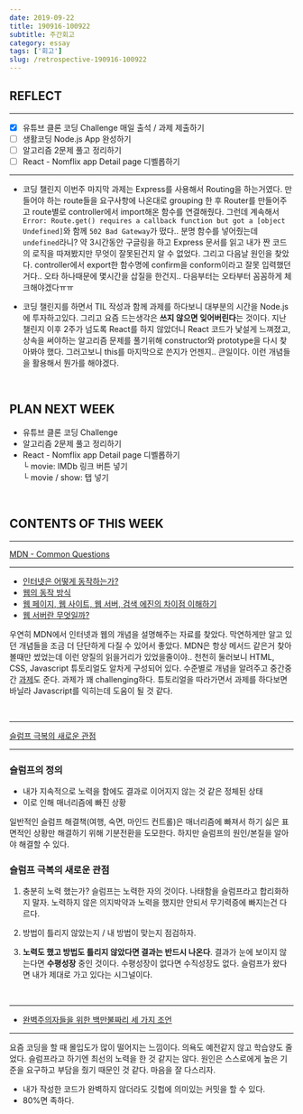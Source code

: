 ```yaml
---
date: 2019-09-22
title: 190916-100922
subtitle: 주간회고
category: essay
tags: ['회고']
slug: /retrospective-190916-100922
---
```


## REFLECT

---

- [x] 유튜브 클론 코딩 Challenge 매일 출석 / 과제 제출하기
- [ ] 생활코딩 Node.js App 완성하기
- [ ] 알고리즘 2문제 풀고 정리하기
- [ ] React - Nomflix app Detail page 디벨롭하기

---

- 코딩 챌린지 이번주 마지막 과제는 Express를 사용해서 Routing을 하는거였다. 만들어야 하는 route들을 요구사항에 나온대로 grouping 한 후 Router를 만들어주고 route별로 controller에서 import해온 함수를 연결해줬다. 그런데 계속해서 `Error: Route.get() requires a callback function but got a [object Undefined]`와 함께 `502 Bad Gateway`가 떴다.. 분명 함수를 넣어줬는데 `undefined`라니? 약 3시간동안 구글링을 하고 Express 문서를 읽고 내가 짠 코드의 로직을 따져봤지만 무엇이 잘못된건지 알 수 없었다. 그리고 다음날 원인을 찾았다. controller에서 export한 함수명에 confirm을 conform이라고 잘못 입력했던 거다.. 오타 하나때문에 몇시간을 삽질을 한건지.. 다음부터는 오타부터 꼼꼼하게 체크해야겠다ㅠㅠ

- 코딩 챌린지를 하면서 TIL 작성과 함께 과제를 하다보니 대부분의 시간을 Node.js에 투자하고있다. 그리고 요즘 드는생각은 **쓰지 않으면 잊어버린다**는 것이다. 지난 챌린지 이후 2주가 넘도록 React를 하지 않았더니 React 코드가 낯설게 느껴졌고, 상속을 써야하는 알고리즘 문제를 풀기위해 constructor와 prototype을 다시 찾아봐야 했다. 그러고보니 this를 마지막으로 쓴지가 언젠지.. 큰일이다. 이런 개념들을 활용해서 뭔가를 해야겠다.

&nbsp;

## PLAN NEXT WEEK

- 유튜브 클론 코딩 Challenge
- 알고리즘 2문제 풀고 정리하기
- React - Nomflix app Detail page 디벨롭하기\
  └ movie: IMDb 링크 버튼 넣기\
  └ movie / show: 탭 넣기

&nbsp;

## CONTENTS OF THIS WEEK

---

[MDN - Common Questions](https://developer.mozilla.org/en-US/docs/Learn/Common_questions)

---

- [인터넷은 어떻게 동작하는가?](https://developer.mozilla.org/ko/docs/Learn/Common_questions/How_does_the_Internet_work)
- [웹의 동작 방식](https://developer.mozilla.org/ko/docs/Learn/Getting_started_with_the_web/%EC%9B%B9%EC%9D%98_%EB%8F%99%EC%9E%91_%EB%B0%A9%EC%8B%9D)
- [웹 페이지, 웹 사이트, 웹 서버, 검색 에진의 차이점 이해하기](https://developer.mozilla.org/ko/docs/Learn/Common_questions/Pages_sites_servers_and_search_engines)
- [웹 서버란 무엇일까?](https://developer.mozilla.org/ko/docs/Learn/Common_questions/What_is_a_web_server)

우연히 MDN에서 인터넷과 웹의 개념을 설명해주는 자료를 찾았다. 막연하게만 알고 있던 개념들을 조금 더 단단하게 다질 수 있어서 좋았다. MDN은 항상 메서드 같은거 찾아볼때만 썼었는데 이런 양질의 읽을거리가 있었을줄이야..
천천히 둘러보니 HTML, CSS, Javascript 튜토리얼도 알차게 구성되어 있다. 수준별로 개념을 알려주고 중간중간 [과제](https://developer.mozilla.org/en-US/docs/Learn/JavaScript/Objects/Adding_bouncing_balls_features)도 준다. 과제가 꽤 challenging하다. 튜토리얼을 따라가면서 과제를 하다보면 바닐라 Javascript를 익히는데 도움이 될 것 같다.

&nbsp;

---

[슬럼프 극복의 새로운 관점](https://www.youtube.com/watch?v=MBK1g8gyP48)

---

### 슬럼프의 정의

- 내가 지속적으로 노력을 함에도 결과로 이어지지 않는 것 같은 정체된 상태
- 이로 인해 매너리즘에 빠진 상황

일반적인 슬럼프 해결책(여행, 숙면, 마인드 컨트롤)은 매너리즘에 빠져서 하기 싫은 표면적인 상황만 해결하기 위해 기분전환을 도모한다. 하지만 슬럼프의 원인/본질을 알아야 해결할 수 있다.

### 슬럼프 극복의 새로운 관점

1. 충분히 노력 했는가? 슬럼프는 노력한 자의 것이다. 나태함을 슬럼프라고 합리화하지 말자. 노력하지 않은 의지박약과 노력을 했지만 안되서 무기력증에 빠지는건 다르다.

2. 방법이 틀리지 않았는지 / 내 방법이 맞는지 점검하자.

3. **노력도 했고 방법도 틀리지 않았다면 결과는 반드시 나온다**. 결과가 눈에 보이지 않는다면 **수평성장** 중인 것이다. 수평성장이 없다면 수직성장도 없다. 슬럼프가 왔다면 내가 제대로 가고 있다는 시그널이다.

<br />

---

- [완벽주의자들을 위한 백만불짜리 세 가지 조언](https://www.youtube.com/watch?v=3fPsyRtQ0NM)

---

요즘 코딩을 할 때 몰입도가 많이 떨어지는 느낌이다. 의욕도 예전같지 않고 학습양도 줄었다. 슬럼프라고 하기엔 최선의 노력을 한 것 같지는 않다. 원인은 스스로에게 높은 기준을 요구하고 부담을 줬기 때문인 것 같다. 마음을 잘 다스리자.

- 내가 작성한 코드가 완벽하지 않더라도 깃헙에 의미있는 커밋을 할 수 있다.
- 80%면 족하다.
